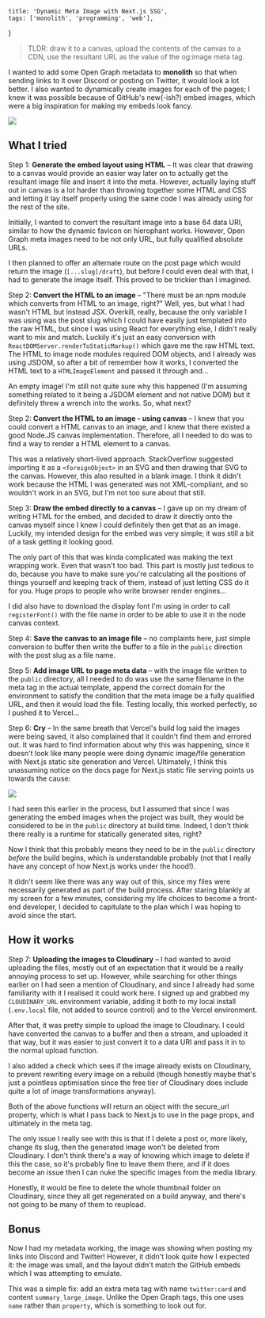     title: 'Dynamic Meta Image with Next.js SSG',
    tags: ['monolith', 'programming', 'web'],
}

> TLDR: draw it to a canvas, upload the contents of the canvas to a CDN, use the resultant URL as the value of the og:image meta tag.

I wanted to add some Open Graph metadata to **monolith** so that when sending links to it over Discord or posting on Twitter, it would look a lot better. I also wanted to dynamically create images for each of the pages; I knew it was possible because of GitHub's new(-ish?) embed images, which were a big inspiration for making my embeds look fancy.

<Image src="https://cesque.com/storage/23/04/24/421626895732.png" caption="GitHub's repo embed on discord" />

## What I tried

Step 1: **Generate the embed layout using HTML** – It was clear that drawing to a canvas would provide an easier way later on to actually get the resultant image file and insert it into the meta. However, actually laying stuff out in canvas is a lot harder than throwing together some HTML and CSS and letting it lay itself properly using the same code I was already using for the rest of the site.

Initially, I wanted to convert the resultant image into a base 64 data URI, similar to how the dynamic favicon on hierophant works. However, Open Graph meta images need to be not only URL, but fully qualified absolute URLs.

I then planned to offer an alternate route on the post page which would return the image (`[...slug]/draft`), but before I could even deal with that, I had to generate the image itself. This proved to be trickier than I imagined.

Step 2: **Convert the HTML to an image** – "There must be an npm module which converts from HTML to an image, right?" Well, yes, but what I had wasn't HTML but instead JSX. Overkill, really, because the only variable I was using was the post slug which I could have easily just templated into the raw HTML, but since I was using React for everything else, I didn't really want to mix and match. Luckily it's just an easy conversion with `ReactDOMServer.renderToStaticMarkup()` which gave me the raw HTML text. The HTML to image node modules required DOM objects, and I already was using JSDOM, so after a bit of remember how it works, I converted the HTML text to a `HTMLImageElement` and passed it through and...

An empty image! I'm still not quite sure why this happened (I'm assuming something related to it being a JSDOM element and not native DOM) but it definitely threw a wrench into the works. So, what next?

Step 2: **Convert the HTML to an image - using canvas** – I knew that you could convert a HTML canvas to an image, and I knew that there existed a good Node.JS canvas implementation. Therefore, all I needed to do was to find a way to render a HTML element to a canvas.

This was a relatively short-lived approach. StackOverflow suggested importing it as a `<foreignObject>` in an SVG and then drawing that SVG to the canvas. However, this also resulted in a blank image. I think it didn't work because the HTML I was generated was not XML-compliant, and so wouldn't work in an SVG, but I'm not too sure about that still.

Step 3: **Draw the embed directly to a canvas** – I gave up on my dream of writing HTML for the embed, and decided to draw it directly onto the canvas myself since I knew I could definitely then get that as an image. Luckily, my intended design for the embed was very simple; it was still a bit of a task getting it looking good.

The only part of this that was kinda complicated was making the text wrapping work. Even that wasn't too bad. This part is mostly just tedious to do, because you have to make sure you're calculating all the positions of things yourself and keeping track of them, instead of just letting CSS do it for you. Huge props to people who write browser render engines...

I did also have to download the display font I'm using in order to call `registerFont()` with the file name in order to be able to use it in the node canvas context.

Step 4: **Save the canvas to an image file** – no complaints here, just simple conversion to buffer then write the buffer to a file in the `public` direction with the post slug as a file name.

Step 5: **Add image URL to page meta data** – with the image file written to the `public` directory, all I needed to do was use the same filename in the meta tag in the actual template, append the correct domain for the environment to satisfy the condition that the meta image be a fully qualified URL, and then it would load the file. Testing locally, this worked perfectly, so I pushed it to Vercel...

Step 6: **Cry** – In the same breath that Vercel's build log said the images were being saved, it also complained that it couldn't find them and errored out. It was hard to find information about why this was happening, since it doesn't look like many people were doing dynamic image/file generation with Next.js static site generation and Vercel. Ultimately, I think this unassuming notice on the docs page for Next.js static file serving points us towards the cause:

<Image src="https://cesque.com/storage/23/04/24/017727837383.png" />

I had seen this earlier in the process, but I assumed that since I was generating the embed images when the project was built, they would be considered to be in the `public` directory at build time. Indeed, I don't think there really is a runtime for statically generated sites, right?

Now I think that this probably means they need to be in the `public` directory *before* the build begins, which is understandable probably (not that I really have any concept of how Next.js works under the hood!).

It didn't seem like there was any way out of this, since my files were necessarily generated as part of the build process. After staring blankly at my screen for a few minutes, considering my life choices to become a front-end developer, I decided to capitulate to the plan which I was hoping to avoid since the start.

## How it works

Step 7: **Uploading the images to Cloudinary** – I had wanted to avoid uploading the files, mostly out of an expectation that it would be a really annoying process to set up. However, while searching for other things earlier on I had seen a mention of Cloudinary, and since I already had some familiarity with it I realised it could work here. I signed up and grabbed my `CLOUDINARY_URL` environment variable, adding it both to my local install (`.env.local` file, not added to source control) and to the Vercel environment.

After that, it was pretty simple to upload the image to Cloudinary. I could have converted the canvas to a buffer and then a stream, and uploaded it that way, but it was easier to just convert it to a data URI and pass it in to the normal upload function.

I also added a check which sees if the image already exists on Cloudinary, to prevent rewriting every image on a rebuild (though honestly maybe that's just a pointless optimisation since the free tier of Cloudinary does include quite a lot of image transformations anyway).

Both of the above functions will return an object with the secure_url property, which is what I pass back to Next.js to use in the page props, and ultimately in the meta tag.

The only issue I really see with this is that if I delete a post or, more likely, change its slug, then the generated image won't be deleted from Cloudinary. I don't think there's a way of knowing which image to delete if this the case, so it's probably fine to leave them there, and if it does become an issue then I can nuke the specific images from the media library.

Honestly, it would be fine to delete the whole thumbnail folder on Cloudinary, since they all get regenerated on a build anyway, and there's not going to be many of them to reupload.

## Bonus

Now I had my metadata working, the image was showing when posting my links into Discord and Twitter! However, it didn't look quite how I expected it: the image was small, and the layout didn't match the GitHub embeds which I was attempting to emulate.

This was a simple fix: add an extra meta tag with name `twitter:card` and content `summary_large_image`. Unlike the Open Graph tags, this one uses `name` rather than `property`, which is something to look out for.

